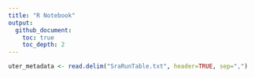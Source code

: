 ```yaml
---
title: "R Notebook"
output: 
  github_document:
    toc: true
    toc_depth: 2
---
```


```r
uter_metadata <- read.delim("SraRunTable.txt", header=TRUE, sep=",")
```